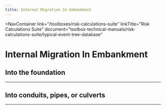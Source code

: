 ```yaml
---
title: Internal Migration In Embankment
---
```



<NavContainer
  link="/toolboxes/risk-calculations-suite"
  linkTitle="Risk Calculations Suite"
  document="toolbox-technical-manuals/risk-calculations-suite/typical-event-tree-database"
></NavContainer>

# Internal Migration In Embankment

## Into the foundation

<FigureNoRef 
    src="/figures/toolbox-technical-manuals/risk-calculations-suite/typical-event-tree-database/v1.4/Internal-Migration-1.png" 
    alt="Internal Migration In Embankment event tree" />

---

## Into conduits, pipes, or culverts

<FigureNoRef 
    src="/figures/toolbox-technical-manuals/risk-calculations-suite/typical-event-tree-database/v1.4/Internal-Migration-2.png" 
    alt="Internal Migration In Embankment event tree" />

---
